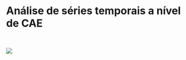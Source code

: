 # Análise de séries temporais a nível de CAE {.unnumbered}

<br>

![](images\ine_logo_principal_cores_863x315.png)
